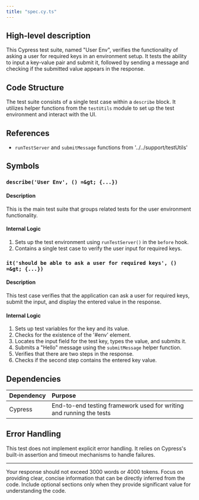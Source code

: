 ```yaml
---
title: "spec.cy.ts"
---
```


## High-level description
This Cypress test suite, named "User Env", verifies the functionality of asking a user for required keys in an environment setup. It tests the ability to input a key-value pair and submit it, followed by sending a message and checking if the submitted value appears in the response.

## Code Structure
The test suite consists of a single test case within a `describe` block. It utilizes helper functions from the `testUtils` module to set up the test environment and interact with the UI.

## References
- `runTestServer` and `submitMessage` functions from '../../support/testUtils'

## Symbols

### `describe('User Env', () =&gt; {...})`
#### Description
This is the main test suite that groups related tests for the user environment functionality.

#### Internal Logic
1. Sets up the test environment using `runTestServer()` in the `before` hook.
2. Contains a single test case to verify the user input for required keys.

### `it('should be able to ask a user for required keys', () =&gt; {...})`
#### Description
This test case verifies that the application can ask a user for required keys, submit the input, and display the entered value in the response.

#### Internal Logic
1. Sets up test variables for the key and its value.
2. Checks for the existence of the '#env' element.
3. Locates the input field for the test key, types the value, and submits it.
4. Submits a "Hello" message using the `submitMessage` helper function.
5. Verifies that there are two steps in the response.
6. Checks if the second step contains the entered key value.

## Dependencies
| Dependency | Purpose |
|:-----------|:--------|
| Cypress | End-to-end testing framework used for writing and running the tests |

## Error Handling
This test does not implement explicit error handling. It relies on Cypress's built-in assertion and timeout mechanisms to handle failures.

___

Your response should not exceed 3000 words or 4000 tokens. Focus on providing clear, concise information that can be directly inferred from the code. Include optional sections only when they provide significant value for understanding the code.